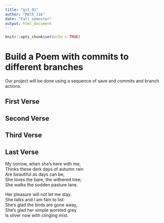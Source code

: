 ```yaml
---
title: "git_01"
author: "Math_116"
date: "Fall semester"
output: html_document
---
```


```r
knitr::opts_chunk$set(echo = TRUE)
```
# Build a Poem with commits to different branches
Our project will be done using a sequence of save and commits and branch actions.
<!-- Do not modify or change any text in "!--" bracketed areas such as this --- these are instructions to
you, if you change any of this the git program will notice it and compromise your git merging strategy !-->

## First Verse 
<!--Put the first five lines of a poem by Lewis Carrol in this section!-->

## Second Verse
<!--Put the first five lines of a poem by Robert Frost here!-->

## Third Verse
<!--Put the first two verses of The Walrus and the Carpenter here!-->

## Last Verse
<!--Put a short poem of your choice 8-20 lines,here!-->
My sorrow, when she’s here with me,  
     Thinks these dark days of autumn rain  
Are beautiful as days can be;  
She loves the bare, the withered tree;  
     She walks the sodden pasture lane.  
  
Her pleasure will not let me stay.  
     She talks and I am fain to list:  
She’s glad the birds are gone away,  
She’s glad her simple worsted grey  
     Is silver now with clinging mist.  